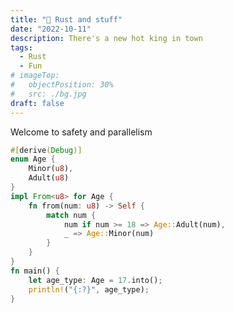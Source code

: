 ```yaml
---
title: "🦀 Rust and stuff"
date: "2022-10-11"
description: There's a new hot king in town
tags:
  - Rust
  - Fun
# imageTop:
#   objectPosition: 30%
#   src: ./bg.jpg
draft: false
---
```



<Caption>
  <div>Welcome to safety and parallelism</div>
  <Lol />
</Caption>


```rust
#[derive(Debug)]
enum Age {
    Minor(u8),
    Adult(u8)
}
impl From<u8> for Age {
    fn from(num: u8) -> Self {
        match num {
            num if num >= 18 => Age::Adult(num),
            _ => Age::Minor(num)
        }
    }
}
fn main() {
    let age_type: Age = 17.into();
    println!("{:?}", age_type);
}
```
